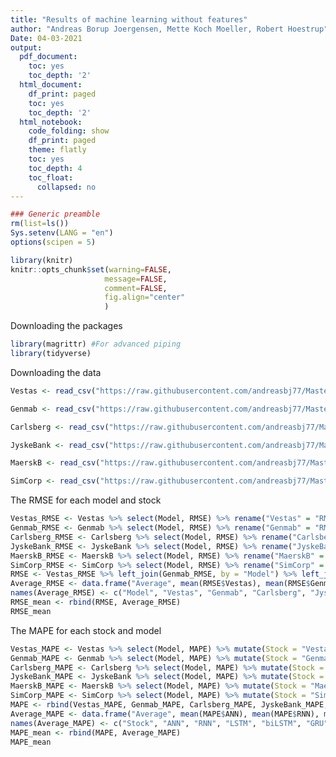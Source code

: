 ```yaml
---
title: "Results of machine learning without features"
author: "Andreas Borup Joergensen, Mette Koch Moeller, Robert Hoestrup"
Date: 04-03-2021
output:
  pdf_document:
    toc: yes
    toc_depth: '2'
  html_document:
    df_print: paged
    toc: yes
    toc_depth: '2'
  html_notebook:
    code_folding: show
    df_print: paged
    theme: flatly
    toc: yes
    toc_depth: 4
    toc_float:
      collapsed: no
---
```


```r
### Generic preamble
rm(list=ls())
Sys.setenv(LANG = "en")
options(scipen = 5)

library(knitr)
knitr::opts_chunk$set(warning=FALSE,
                     message=FALSE,
                     comment=FALSE, 
                     fig.align="center"
                     )
```

Downloading the packages
```r
library(magrittr) #For advanced piping
library(tidyverse)
```


Downloading the data
```r
Vestas <- read_csv("https://raw.githubusercontent.com/andreasbj77/Master-thesis/main/Models/Vestas_single/Results_Vestas_single") %>% select(Model, RMSE, MAPE)

Genmab <- read_csv("https://raw.githubusercontent.com/andreasbj77/Master-thesis/main/Models/Genmab_single/Results_Genmab_single") %>% select(Model, RMSE, MAPE)

Carlsberg <- read_csv("https://raw.githubusercontent.com/andreasbj77/Master-thesis/main/Models/Carlsberg_single/Results_Carlsberg_Single") %>% select(Model, RMSE, MAPE)

JyskeBank <- read_csv("https://raw.githubusercontent.com/andreasbj77/Master-thesis/main/Models/JyskeBank_single/Results_JyskeBank_single") %>% select(Model, RMSE, MAPE)

MaerskB <- read_csv("https://raw.githubusercontent.com/andreasbj77/Master-thesis/main/Models/MaerskB_single/Results_MaerskB_single") %>% select(Model, RMSE, MAPE)

SimCorp <- read_csv("https://raw.githubusercontent.com/andreasbj77/Master-thesis/main/Models/SimCorp_single/Results_SimCorp_single") %>% select(Model, RMSE, MAPE)
```

The RMSE for each model and stock
```r
Vestas_RMSE <- Vestas %>% select(Model, RMSE) %>% rename("Vestas" = "RMSE")
Genmab_RMSE <- Genmab %>% select(Model, RMSE) %>% rename("Genmab" = "RMSE")
Carlsberg_RMSE <- Carlsberg %>% select(Model, RMSE) %>% rename("Carlsberg" = "RMSE")
JyskeBank_RMSE <- JyskeBank %>% select(Model, RMSE) %>% rename("JyskeBank" = "RMSE")
MaerskB_RMSE <- MaerskB %>% select(Model, RMSE) %>% rename("MaerskB" = "RMSE")
SimCorp_RMSE <- SimCorp %>% select(Model, RMSE) %>% rename("SimCorp" = "RMSE")
RMSE <- Vestas_RMSE %>% left_join(Genmab_RMSE, by = "Model") %>% left_join(Carlsberg_RMSE, by = "Model") %>% left_join(JyskeBank_RMSE, by = "Model") %>% left_join(MaerskB_RMSE, by = "Model") %>% left_join(SimCorp_RMSE, by = "Model")
Average_RMSE <- data.frame("Average", mean(RMSE$Vestas), mean(RMSE$Genmab), mean(RMSE$Carlsberg), mean(RMSE$JyskeBank), mean(RMSE$MaerskB), mean(RMSE$SimCorp))
names(Average_RMSE) <- c("Model", "Vestas", "Genmab", "Carlsberg", "JyskeBank", "MaerskB", "SimCorp")
RMSE_mean <- rbind(RMSE, Average_RMSE)
RMSE_mean
```

The MAPE for each stock and model 
```r
Vestas_MAPE <- Vestas %>% select(Model, MAPE) %>% mutate(Stock = "Vestas") %>% pivot_wider(names_from = Model, values_from = MAPE)
Genmab_MAPE <- Genmab %>% select(Model, MAPE) %>% mutate(Stock = "Genmab") %>% pivot_wider(names_from = Model, values_from = MAPE)
Carlsberg_MAPE <- Carlsberg %>% select(Model, MAPE) %>% mutate(Stock = "Carlsberg") %>% pivot_wider(names_from = Model, values_from = MAPE)
JyskeBank_MAPE <- JyskeBank %>% select(Model, MAPE) %>% mutate(Stock = "JyskeBank") %>% pivot_wider(names_from = Model, values_from = MAPE)
MaerskB_MAPE <- MaerskB %>% select(Model, MAPE) %>% mutate(Stock = "MaerskB") %>% pivot_wider(names_from = Model, values_from = MAPE)
SimCorp_MAPE <- SimCorp %>% select(Model, MAPE) %>% mutate(Stock = "SimCorp") %>% pivot_wider(names_from = Model, values_from = MAPE)
MAPE <- rbind(Vestas_MAPE, Genmab_MAPE, Carlsberg_MAPE, JyskeBank_MAPE, MaerskB_MAPE, SimCorp_MAPE)
Average_MAPE <- data.frame("Average", mean(MAPE$ANN), mean(MAPE$RNN), mean(MAPE$LSTM), mean(MAPE$biLSTM), mean(MAPE$GRU), mean(MAPE$biGRU))
names(Average_MAPE) <- c("Stock", "ANN", "RNN", "LSTM", "biLSTM", "GRU", "biGRU")
MAPE_mean <- rbind(MAPE, Average_MAPE)
MAPE_mean
```


